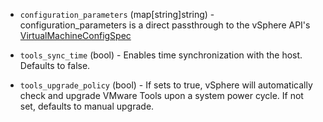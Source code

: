 <!-- Code generated from the comments of the ConfigParamsConfig struct in builder/vsphere/common/step_config_params.go; DO NOT EDIT MANUALLY -->

- `configuration_parameters` (map[string]string) - configuration_parameters is a direct passthrough to the vSphere API's
  [VirtualMachineConfigSpec](https://developer.broadcom.com/xapis/virtual-infrastructure-json-api/8.0.2.0/data-structures/VirtualMachineConfigSpec/)

- `tools_sync_time` (bool) - Enables time synchronization with the host. Defaults to false.

- `tools_upgrade_policy` (bool) - If sets to true, vSphere will automatically check and upgrade VMware
  Tools upon a system power cycle. If not set, defaults to manual upgrade.

<!-- End of code generated from the comments of the ConfigParamsConfig struct in builder/vsphere/common/step_config_params.go; -->
